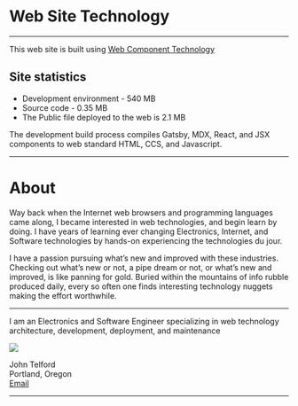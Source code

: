 
# Web Site Technology

***

This web site is built using [Web Component Technology](webcomptech)

## Site statistics 
- Development environment - 540 MB
- Source code - 0.35 MB
- The Public file deployed to the web is 2.1 MB

The development build process compiles Gatsby, MDX, React, and JSX components to web standard HTML, CCS, and Javascript.

***

# About
Way back when the Internet web browsers and programming languages came along, I became interested in web technologies, and begin learn by doing. I have years of learning ever changing Electronics, Internet, and Software technologies by hands-on experiencing the technologies du jour.

I have a passion pursuing what’s new and improved with these industries. Checking out what’s new or not, a pipe dream or not, or what’s new and improved, is like panning for gold. Buried within the mountains of info rubble produced daily, every so often one finds  interesting technology nuggets making the effort worthwhile.

***

I am an Electronics and Software Engineer specializing in web technology architecture, development, deployment, and maintenance

<img src={mugShot} />

John Telford  
Portland, Oregon  
<a href="mailto:john@johntelford.com">Email</a>

***
